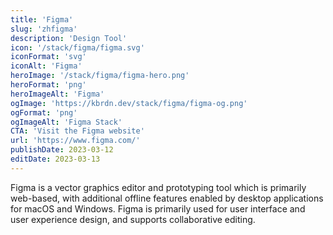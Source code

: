 ```yaml
---
title: 'Figma'
slug: 'zhfigma'
description: 'Design Tool'
icon: '/stack/figma/figma.svg'
iconFormat: 'svg'
iconAlt: 'Figma'
heroImage: '/stack/figma/figma-hero.png'
heroFormat: 'png'
heroImageAlt: 'Figma'
ogImage: 'https://kbrdn.dev/stack/figma/figma-og.png'
ogFormat: 'png'
ogImageAlt: 'Figma Stack'
CTA: 'Visit the Figma website'
url: 'https://www.figma.com/'
publishDate: 2023-03-12
editDate: 2023-03-13
---
```


Figma is a vector graphics editor and prototyping tool which is primarily web-based, with additional offline features enabled by desktop applications for macOS and Windows. Figma is primarily used for user interface and user experience design, and supports collaborative editing.
